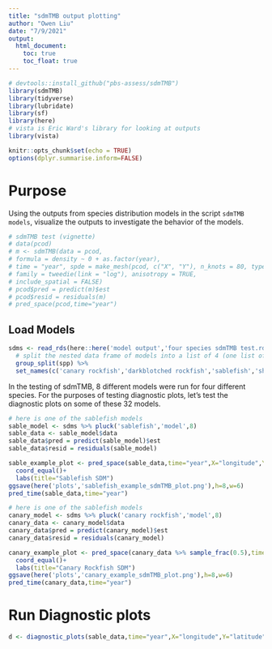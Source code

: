 ```yaml
---
title: "sdmTMB output plotting"
author: "Owen Liu"
date: "7/9/2021"
output: 
  html_document:
    toc: true
    toc_float: true
---
```


```r
# devtools::install_github("pbs-assess/sdmTMB")
library(sdmTMB)
library(tidyverse)
library(lubridate)
library(sf)
library(here)
# vista is Eric Ward's library for looking at outputs
library(vista)

knitr::opts_chunk$set(echo = TRUE)
options(dplyr.summarise.inform=FALSE)
```

# Purpose

Using the outputs from species distribution models in the script `sdmTMB models`, visualize the outputs to investigate the behavior of the models.

```r
# sdmTMB test (vignette)
# data(pcod)
# m <- sdmTMB(data = pcod,
# formula = density ~ 0 + as.factor(year),
# time = "year", spde = make_mesh(pcod, c("X", "Y"), n_knots = 80, type = "kmeans"),
# family = tweedie(link = "log"), anisotropy = TRUE,
# include_spatial = FALSE)
# pcod$pred = predict(m)$est
# pcod$resid = residuals(m)
# pred_space(pcod,time="year")
```

## Load Models

```r
sdms <- read_rds(here::here('model output','four species sdmTMB test.rds')) %>% 
  # split the nested data frame of models into a list of 4 (one list of models per species)
  group_split(spp) %>% 
  set_names(c('canary rockfish','darkblotched rockfish','sablefish','shortspine thornyhead'))
```

In the testing of sdmTMB, 8 different models were run for four different species. For the purposes of testing diagnostic plots, let's test the diagnostic plots on some of these 32 models.

```r
# here is one of the sablefish models
sable_model <- sdms %>% pluck('sablefish','model',8)
sable_data <- sable_model$data
sable_data$pred = predict(sable_model)$est
sable_data$resid = residuals(sable_model)

sable_example_plot <- pred_space(sable_data,time="year",X="longitude",Y="latitude")+
  coord_equal()+
  labs(title="Sablefish SDM")
ggsave(here('plots','sablefish_example_sdmTMB_plot.png'),h=8,w=6)
pred_time(sable_data,time="year")
```

```r
# here is one of the sablefish models
canary_model <- sdms %>% pluck('canary rockfish','model',8)
canary_data <- canary_model$data
canary_data$pred = predict(canary_model)$est
canary_data$resid = residuals(canary_model)

canary_example_plot <- pred_space(canary_data %>% sample_frac(0.5),time="year",X="longitude",Y="latitude")+
  coord_equal()+
  labs(title="Canary Rockfish SDM")
ggsave(here('plots','canary_example_sdmTMB_plot.png'),h=8,w=6)
pred_time(canary_data,time="year")
```

# Run Diagnostic plots

```r
d <- diagnostic_plots(sable_data,time="year",X="longitude",Y="latitude")
```


